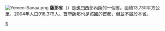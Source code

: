 {{noteTA
|T=zh-cn:萨那省;zh-tw:沙那省;zh-hk:薩那省;
|1=zh-cn:萨那;zh-tw:沙那;zh-hk:薩那;
}}
[[File:Yemen-Sanaa.png|right]]
'''薩那省'''（{{lang-ar|صنعاء|}}）是[[也門|也門]]西部內陸的一個省。面積13,730平方公里，2004年人口918,379人。首府[[薩那|薩那]]也是該國的首都，但並不屬於本省。
{{也門行政區劃}}
[[Category:也門行政區劃|S]]